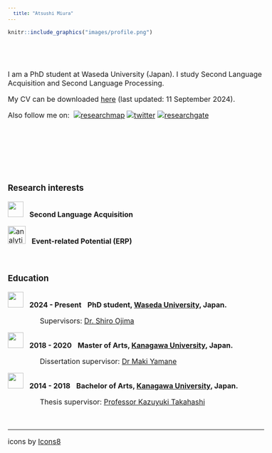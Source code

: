 ---
  title: "Atsushi Miura"
---

```{=html}
<style type="text/css">
  body, td {
    font-size: 16px;
  }

  code.r {
    font-size: 12px;
  }

  pre {
    font-size: 12px;
  }
</style>
```

```{r echo = FALSE, out.width = "35%", out.extra='style="float:left; padding:50px"'}
knitr::include_graphics("images/profile.png")
```

<br>
<br>
<br>
I am a PhD student at Waseda University (Japan). I study Second Language Acquisition and Second Language Processing.

My CV can be downloaded [here](https://) (last updated: 11 September 2024).

Also follow me on:  <a href='https://researchmap.jp/atsushimiura' target='_blank'><img src="https://researchmap.jp/outline/img/researchmap130.gif" title="researchmap" alt="researchmap" border="0"/></a> <a href='https://x.com/AtsushiM_SLA' target='_blank'><img src="https://img.icons8.com/fluency/48/null/twitter-squared.png" title="twitter" alt="twitter"/></a> <a href="https://orcid.org/0000-0002-0936-4738"> <a href='https://www.researchgate.net/profile/Atushi-Miura' target='_blank'><img src="https://img.icons8.com/external-tal-revivo-color-tal-revivo/40/null/external-researchgate-a-social-networking-site-for-scientists-and-researchers-to-share-papers-logo-color-tal-revivo.png" title="researchgate" alt="researchgate"/></a> <br>

<br>
<br>
<br>
<br>
<br>

### Research interests

<img src="https://img.icons8.com/ios/40/null/language-skill.png" width="35" height="35"/>   **Second Language Acquisition**

<img src="https://img.icons8.com/external-filled-color-icons-papa-vector/78/external-Abnormalities-Detection-In-Brain-Waves-prosthetics-filled-color-icons-papa-vector.png" alt="analytics" width="40"/>   **Event-related Potential (ERP)** <br>

<br>

### Education

<img src="https://img.icons8.com/glyph-neue/40/null/graduation-cap.png" width="35" height="35"/>   **2024 - Present**   **PhD student, [Waseda University](https://www.waseda.jp/top/), Japan.**

                Supervisors: [Dr. Shiro Ojima](https://celese.jp/ja/faculty/ojima/)

<img src="https://img.icons8.com/glyph-neue/40/null/graduation-cap.png" width="35" height="35"/>   **2018 - 2020**   **Master of Arts, [Kanagawa University](https://www.kanagawa-u.ac.jp/), Japan.**

                Dissertation supervisor: [Dr Maki Yamane](https://www.kanagawa-u.ac.jp/professor/details/details_101673.html)

<img src="https://img.icons8.com/glyph-neue/40/null/graduation-cap.png" width="35" height="35"/>   **2014 - 2018**   **Bachelor of Arts, [Kanagawa University](https://www.kanagawa-u.ac.jp/), Japan.**

                Thesis supervisor: [Professor Kazuyuki Takahashi](https://www.kanagawa-u.ac.jp/professor/details/details_101509.html)

<br>

------------------------------------------------------------------------

icons by <a href="https://icons8.com">Icons8
